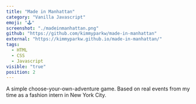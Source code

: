 ```yaml
---
title: "Made in Manhattan"
category: "Vanilla Javascript"
emoji: "🕹"
screenshot: "./madeinmanhattan.png"
github: "https://github.com/kimmyparkw/made-in-manhattan"
external: "https://kimmyparkw.github.io/made-in-manhattan/"
tags:
  - HTML
  - CSS
  - Javascript
visible: "true"
position: 2
---
```


A simple choose-your-own-adventure game. Based on real events from my time as a fashion intern in New York City.